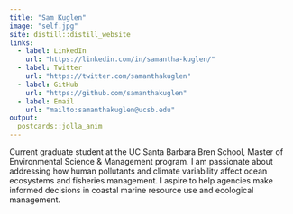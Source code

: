 ```yaml
---
title: "Sam Kuglen"
image: "self.jpg"
site: distill::distill_website
links:
  - label: LinkedIn
    url: "https://linkedin.com/in/samantha-kuglen/"
  - label: Twitter
    url: "https://twitter.com/samanthakuglen"
  - label: GitHub
    url: "https://github.com/samanthakuglen"
  - label: Email
    url: "mailto:samanthakuglen@ucsb.edu"
output:
  postcards::jolla_anim
---
```


Current graduate student at the UC Santa Barbara Bren School, Master of Environmental Science & Management program. I am passionate about addressing how human pollutants and climate variability affect ocean ecosystems and fisheries management. I aspire to help agencies make informed decisions in coastal marine resource use and ecological management.  
